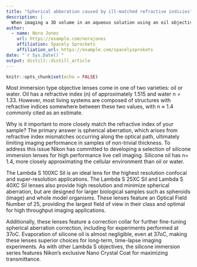 ```yaml
---
title: "Spherical abberation caused by ill-matched refractive indicies"
description: |
  When imaging a 3D volume in an aqueous solution using an oil objective your sample will be artificially and markedly squashed in z. Silicon and water objectives offer a much better solution. 
author:
  - name: Nora Jones 
    url: https://example.com/norajones
    affiliation: Spacely Sprockets
    affiliation_url: https://example.com/spacelysprokets
date: "`r Sys.Date()`"
output: distill::distill_article
---
```


```r
knitr::opts_chunk$set(echo = FALSE)
```

Most immersion type objective lenses come in one of two varieties: oil or water. Oil has a refractive index (n) of approximately 1.515 and water n = 1.33. However, most living systems are composed of structures with refractive indices somewhere between these two values, with n ≈ 1.4 commonly cited as an estimate.

Why is it important to more closely match the refractive index of your sample? The primary answer is spherical aberration, which arises from refractive index mismatches occurring along the optical path, ultimately limiting imaging performance in samples of non-trivial thickness. To address this issue Nikon has committed to developing a selection of silicone immersion lenses for high performance live cell imaging. Silicone oil has n= 1.4, more closely approximating the cellular environment than oil or water.

The Lambda S 100XC Sil is an ideal lens for the highest resolution confocal and super-resolution applications. The Lambda S 25XC Sil and Lambda S 40XC Sil lenses also provide high resolution and minimize spherical aberration, but are designed for larger biological samples such as spheroids (image) and whole model organisms. These lenses feature an Optical Field Number of 25, providing the largest field of view in their class and optimal for high throughput imaging applications.

Additionally, these lenses feature a correction collar for further fine-tuning spherical aberration correction, including for experiments performed at 37oC. Evaporation of silicone oil is almost negligible, even at 37oC, making these lenses superior choices for long-term, time-lapse imaging experiments. As with other Lambda S objectives, the silicone immersion series features Nikon’s exclusive Nano Crystal Coat for maximizing transmittance.


